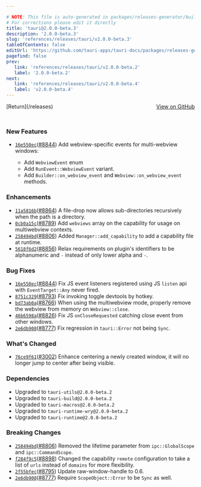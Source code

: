 ```yaml
---

# NOTE: This file is auto-generated in packages/releases-generator/build.ts
# For corrections please edit it directly
title: 'tauri@2.0.0-beta.3'
description: '2.0.0-beta.3'
slug: 'references/releases/tauri/v2.0.0-beta.3'
tableOfContents: false
editUrl: 'https://github.com/tauri-apps/tauri-docs/packages/releases-generator/build.ts'
pagefind: false
prev:
   link: 'references/releases/tauri/v2.0.0-beta.2'
   label: '2.0.0-beta.2'
next:
   link: 'references/releases/tauri/v2.0.0-beta.4'
   label: 'v2.0.0-beta.4'
---
```


			

<ReleaseSidebar slug="references/releases/tauri"  packageName="tauri" />

<div style="margin-bottom:3rem; display: flex; justify-content: space-between; align-items: center"><span>[Return](/releases)</span><span><a href="https://github.com/tauri-apps/tauri/releases/tag/tauri-v2.0.0-beta.3">View on GitHub</a></span></div>

### New Features

- [`16e550ec`](https://www.github.com/tauri-apps/tauri/commit/16e550ec1503765158cdc3bb2a20e70ec710e981)([#8844](https://www.github.com/tauri-apps/tauri/pull/8844)) Add webview-specific events for multi-webview windows:

  - Add `WebviewEvent` enum
  - Add `RunEvent::WebviewEvent` variant.
  - Add `Builder::on_webview_event` and `Webview::on_webview_event` methods.

### Enhancements

- [`11a5816b`](https://www.github.com/tauri-apps/tauri/commit/11a5816bdffcbaa20df936dee43751de2cf67530)([#8864](https://www.github.com/tauri-apps/tauri/pull/8864)) A file-drop now allows sub-directories recursively when the path is a directory.
- [`0cb0a15c`](https://www.github.com/tauri-apps/tauri/commit/0cb0a15ce22af3d649cf219ac04188c14c5f4905)([#8789](https://www.github.com/tauri-apps/tauri/pull/8789)) Add `webviews` array on the capability for usage on multiwebview contexts.
- [`258494bd`](https://www.github.com/tauri-apps/tauri/commit/258494bd247b6d36485bf16bf7184b93fd299da9)([#8806](https://www.github.com/tauri-apps/tauri/pull/8806)) Added `Manager::add_capability` to add a capability file at runtime.
- [`5618f6d2`](https://www.github.com/tauri-apps/tauri/commit/5618f6d2ffc9ebf40710145538b06bebfa55f878)([#8856](https://www.github.com/tauri-apps/tauri/pull/8856)) Relax requirements on plugin&#39;s identifiers to be alphanumeric and `-` instead of only lower alpha and `-`.

### Bug Fixes

- [`16e550ec`](https://www.github.com/tauri-apps/tauri/commit/16e550ec1503765158cdc3bb2a20e70ec710e981)([#8844](https://www.github.com/tauri-apps/tauri/pull/8844)) Fix JS event listeners registered using JS `listen` api with `EventTarget::Any` never fired.
- [`8751c329`](https://www.github.com/tauri-apps/tauri/commit/8751c3299f2b7229c6108aa37dedf1dc5edb3e5c)([#8793](https://www.github.com/tauri-apps/tauri/pull/8793)) Fix invoking toggle devtools by hotkey.
- [`bd73ab0a`](https://www.github.com/tauri-apps/tauri/commit/bd73ab0a1adcf648e38d579b92515dababf34993)([#8766](https://www.github.com/tauri-apps/tauri/pull/8766)) When using the multiwebview mode, properly remove the webview from memory on `Webview::close`.
- [`46b6598a`](https://www.github.com/tauri-apps/tauri/commit/46b6598a94cd0c6fa4a1654ac67432d94ea20ebf)([#8826](https://www.github.com/tauri-apps/tauri/pull/8826)) Fix JS `onCloseRequested` catching close event from other windows.
- [`2e6db908`](https://www.github.com/tauri-apps/tauri/commit/2e6db908d7b3a2c928c46b0ad9ccf9ec55a29480)([#8777](https://www.github.com/tauri-apps/tauri/pull/8777)) Fix regression in `tauri::Error` not being `Sync`.

### What&#39;s Changed

- [`76ce9f61`](https://www.github.com/tauri-apps/tauri/commit/76ce9f61dd3c5bdd589c7557543894e1f770dd16)([#3002](https://www.github.com/tauri-apps/tauri/pull/3002)) Enhance centering a newly created window, it will no longer jump to center after being visible.

### Dependencies

- Upgraded to `tauri-utils@2.0.0-beta.2`
- Upgraded to `tauri-build@2.0.0-beta.2`
- Upgraded to `tauri-macros@2.0.0-beta.2`
- Upgraded to `tauri-runtime-wry@2.0.0-beta.2`
- Upgraded to `tauri-runtime@2.0.0-beta.2`

### Breaking Changes

- [`258494bd`](https://www.github.com/tauri-apps/tauri/commit/258494bd247b6d36485bf16bf7184b93fd299da9)([#8806](https://www.github.com/tauri-apps/tauri/pull/8806)) Removed the lifetime parameter from `ipc::GlobalScope` and `ipc::CommandScope`.
- [`f284f9c5`](https://www.github.com/tauri-apps/tauri/commit/f284f9c545deeb77d15b6e8b1d0d05f49c40634c)([#8898](https://www.github.com/tauri-apps/tauri/pull/8898)) Changed the capability `remote` configuration to take a list of `urls` instead of `domains` for more flexibility.
- [`2f55bfec`](https://www.github.com/tauri-apps/tauri/commit/2f55bfecbf0244f3b5aa1ad7622182fca3fcdcbb)([#8795](https://www.github.com/tauri-apps/tauri/pull/8795)) Update raw-window-handle to 0.6.
- [`2e6db908`](https://www.github.com/tauri-apps/tauri/commit/2e6db908d7b3a2c928c46b0ad9ccf9ec55a29480)([#8777](https://www.github.com/tauri-apps/tauri/pull/8777)) Require `ScopeObject::Error` to be `Sync` as well.

